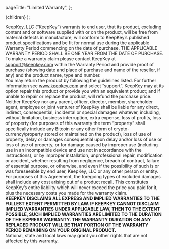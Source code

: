 
  pageTitle: "Limited Warranty",
};

  <BasicPageWrap meta={meta} heroBgImg={heroBgImg} pageTitle={meta.pageTitle}>
    {children}
  </BasicPageWrap>
);


KeepKey, LLC (“KeepKey”) warrants to end user, that its product, excluding content and or software supplied with or on the product, 
will be free from material defects in manufacture, will conform to KeepKey’s published product specifications and be fit for normal use 
during the applicable Warranty Period commencing on the date of purchase. THE APPLICABLE WARRANTY PERIOD SHALL BE ONE YEAR FROM THE DATE OF PURCHASE.
To make a warranty claim please contact KeepKey at support@keepkey.com within the Warranty Period and provide proof of purchase 
(showing date and place of purchase and name of the reseller, if any) and the product name, type and number. 
<br/>
You may return the product by following the guidelines listed. For further information see www.keepkey.com and select “support”.
KeepKey may at its option repair this product or provide you with an equivalent product; and if unable to repair or replace the product, will refund the purchase price. 
Neither KeepKey nor any parent, officer, director, member, shareholder agent, employee or joint venturer of KeepKey shall be liable for any direct, indirect, 
consequential, incidental or special damages whatever, including, without limitation, business interruption, extra expense, loss of profits, 
loss of property (for purposes of this warranty the term “property” shall specifically include any Bitcoin or any other form of crypto-currency/property 
stored or maintained on the product), loss of use of property, delay or damages consequential upon delay and/or loss of use or loss of use of property, 
or for damage caused by improper use (including use in an incompatible device and use not in accordance with the instructions), or by improper installation, 
unprofessional repair, modification or accident, whether resulting from negligence, breach of contract, failure of essential purpose, or otherwise, 
and even if the possibility of such is or was foreseeable by end user, KeepKey, LLC or any other person or entity. For purposes of this Agreement, 
the foregoing types of excluded damages shall include any cost arising out of a product recall. This constitutes KeepKey’s entire liability which will never exceed 
the price you paid for it, plus the necessary costs you made for the warranty claim. 
<br/>
**KEEPKEY DISCLAIMS ALL EXPRESS AND IMPLIED WARRANTIES TO THE FULLEST EXTENT PERMITTED BY LAW. 
IF KEEPKEY CANNOT DISCLAIM IMPLIED WARRANTIES UNDER APPLICABLE LAW, THEN TO THE EXTENT POSSIBLE, SUCH IMPLIED WARRANTIES ARE LIMITED TO THE DURATION OF THE EXPRESS WARRANTY. 
THE WARRANTY DURATION ON ANY REPLACED PRODUCT WILL BE THAT PORTION OF THE WARRANTY PERIOD REMAINING ON YOUR ORIGINAL PRODUCT.**
<br/>
National, state and local laws may grant you other rights that are not affected by this warranty.
